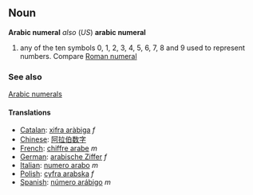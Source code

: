 ==Noun==
'''Arabic numeral'''
''also'' (''US'') '''arabic numeral'''

#any of the ten symbols 0, 1, 2, 3, 4, 5, 6, 7, 8 and 9 used to represent numbers.  Compare [[Roman numeral]]

===See also===

[[w:Arabic Numerals|Arabic numerals]]

====Translations====
*[[Catalan]]: [[xifra aràbiga]] ''f''
*[[Chinese]]: [[阿拉伯数字]]
*[[French]]: [[chiffre arabe]] ''m''
*[[German]]: [[arabische Ziffer]] ''f''
*[[Italian]]: [[numero arabo]] ''m''
*[[Polish]]: [[cyfra arabska]] ''f''
*[[Spanish]]: [[número arábigo]] ''m''